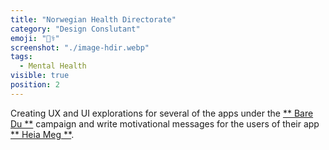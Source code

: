 ```yaml
---
title: "Norwegian Health Directorate"
category: "Design Conslutant"
emoji: "👨‍⚕️"
screenshot: "./image-hdir.webp"
tags:
  - Mental Health
visible: true
position: 2
---
```


Creating UX and UI explorations for several of the apps under the <span style="color:#faa600">[** Bare Du **](https://www.helsenorge.no/baredu/)</span> campaign and write motivational messages for the users of their app <span style="color:#faa600">[** Heia Meg **](https://apps.apple.com/us/app/heia-meg/id1446753385)</span>.
